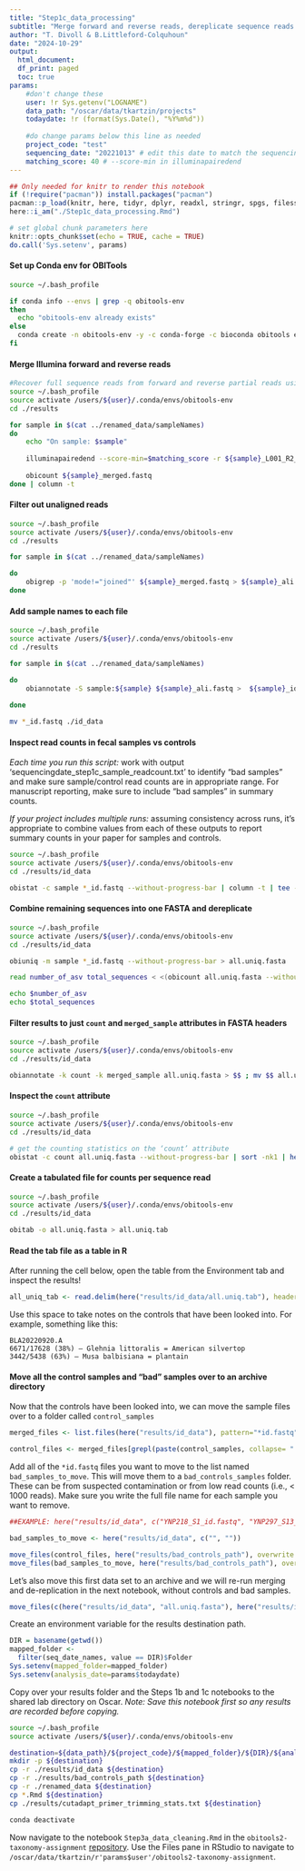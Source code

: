 ```yaml
---
title: "Step1c_data_processing"
subtitle: "Merge forward and reverse reads, dereplicate sequence reads across samples, and remove control and bad samples."
author: "T. Divoll & B.Littleford-Colquhoun"
date: "2024-10-29"
output: 
  html_document:
  df_print: paged
  toc: true
params:
    #don't change these
    user: !r Sys.getenv("LOGNAME")
    data_path: "/oscar/data/tkartzin/projects"
    todaydate: !r (format(Sys.Date(), "%Y%m%d"))
  
    #do change params below this line as needed
    project_code: "test"
    sequencing_date: "20221013" # edit this date to match the sequencing date of the run you are working on (i.e. date should match directory label)
    matching_score: 40 # --score-min in illuminapairedend
---
```

```r
## Only needed for knitr to render this notebook
if (!require("pacman")) install.packages("pacman")
pacman::p_load(knitr, here, tidyr, dplyr, readxl, stringr, spgs, filesstrings)
here::i_am("./Step1c_data_processing.Rmd")
```

```r
# set global chunk parameters here
knitr::opts_chunk$set(echo = TRUE, cache = TRUE)
do.call('Sys.setenv', params)
```

#### Set up Conda env for OBITools
```bash
source ~/.bash_profile

if conda info --envs | grep -q obitools-env
then 
  echo "obitools-env already exists" 
else 
  conda create -n obitools-env -y -c conda-forge -c bioconda obitools ecoprimers ecopcr python=2.7 
fi
```

#### Merge Illumina forward and reverse reads
```bash
#Recover full sequence reads from forward and reverse partial reads using illuminapairedend command in obitools
source ~/.bash_profile
source activate /users/${user}/.conda/envs/obitools-env
cd ./results

for sample in $(cat ../renamed_data/sampleNames)
do
    echo "On sample: $sample"
    
    illuminapairedend --score-min=$matching_score -r ${sample}_L001_R2_001_trimmed.fastq.gz ${sample}_L001_R1_001_trimmed.fastq.gz > ${sample}_merged.fastq
    
    obicount ${sample}_merged.fastq
done | column -t
```

#### Filter out unaligned reads
```bash
source ~/.bash_profile
source activate /users/${user}/.conda/envs/obitools-env
cd ./results

for sample in $(cat ../renamed_data/sampleNames)

do
    obigrep -p 'mode!="joined"' ${sample}_merged.fastq > ${sample}_ali.fastq
done
```

#### Add sample names to each file
```bash
source ~/.bash_profile
source activate /users/${user}/.conda/envs/obitools-env
cd ./results

for sample in $(cat ../renamed_data/sampleNames)

do
    obiannotate -S sample:${sample} ${sample}_ali.fastq >  ${sample}_id.fastq
    
done

mv *_id.fastq ./id_data
```

#### Inspect read counts in fecal samples vs controls
*Each time you run this script:* work with output 'sequencingdate_step1c_sample_readcount.txt' to identify "bad samples" and make sure sample/control read counts are in appropriate range. For manuscript reporting, make sure to include "bad samples" in summary counts.

*If your project includes multiple runs:* assuming consistency across runs, it's appropriate to combine values from each of these outputs to report summary counts in your paper for samples and controls. 

```bash
source ~/.bash_profile
source activate /users/${user}/.conda/envs/obitools-env
cd ./results/id_data

obistat -c sample *_id.fastq --without-progress-bar | column -t | tee -a ${sequencing_date}_step1c_sample_readcount.txt
```

#### Combine remaining sequences into one FASTA and dereplicate
```bash
source ~/.bash_profile
source activate /users/${user}/.conda/envs/obitools-env
cd ./results/id_data

obiuniq -m sample *_id.fastq --without-progress-bar > all.uniq.fasta

read number_of_asv total_sequences < <(obicount all.uniq.fasta --without-progress-bar)

echo $number_of_asv
echo $total_sequences
```

#### Filter results to just `count` and `merged_sample` attributes in FASTA headers
```bash
source ~/.bash_profile
source activate /users/${user}/.conda/envs/obitools-env
cd ./results/id_data

obiannotate -k count -k merged_sample all.uniq.fasta > $$ ; mv $$ all.uniq.fasta
```

#### Inspect the `count` attribute
```bash
source ~/.bash_profile
source activate /users/${user}/.conda/envs/obitools-env
cd ./results/id_data

# get the counting statistics on the ‘count’ attribute
obistat -c count all.uniq.fasta --without-progress-bar | sort -nk1 | head -20 | column -t | tee -a seq_count_table.txt
```

#### Create a tabulated file for counts per sequence read
```bash
source ~/.bash_profile
source activate /users/${user}/.conda/envs/obitools-env
cd ./results/id_data

obitab -o all.uniq.fasta > all.uniq.tab
```

#### Read the tab file as a table in R
After running the cell below, open the table from the Environment tab and inspect the results!
```r
all_uniq_tab <- read.delim(here("results/id_data/all.uniq.tab"), header=TRUE)
```

Use this space to take notes on the controls that have been looked into. For example, something like this: 
```
BLA20220920.A
6671/17628 (38%) – Glehnia littoralis = American silvertop
3442/5438 (63%) – Musa balbisiana = plantain
```

#### Move all the control samples and "bad" samples over to an archive directory
Now that the controls have been looked into, we can move the sample files over to a folder called `control_samples`
```r
merged_files <- list.files(here("results/id_data"), pattern="*id.fastq", full.names = T)
```

```r
control_files <- merged_files[grepl(paste(control_samples, collapse= "|"), merged_files)]
```

Add all of the `*id.fastq` files you want to move to the list named `bad_samples_to_move`. This will move them to a `bad_controls_samples` folder. These can be from suspected contamination or from low read counts (i.e., < 1000 reads). Make sure you write the full file name for each sample you want to remove. 
```r
##EXAMPLE: here("results/id_data", c("YNP218_S1_id.fastq", "YNP297_S13_id.fastq")) 

bad_samples_to_move <- here("results/id_data", c("", ""))
```

```r
move_files(control_files, here("results/bad_controls_path"), overwrite = FALSE)
move_files(bad_samples_to_move, here("results/bad_controls_path"), overwrite = FALSE)
```

Let's also move this first data set to an archive and we will re-run merging and de-replication in the next notebook, without controls and bad samples.
```r
move_files(c(here("results/id_data", "all.uniq.fasta"), here("results/id_data", "all.uniq.tab")), here("results/bad_controls_path"), overwrite = FALSE)
```

Create an environment variable for the results destination path.
```r
DIR = basename(getwd())
mapped_folder <- 
  filter(seq_date_names, value == DIR)$Folder
Sys.setenv(mapped_folder=mapped_folder)
Sys.setenv(analysis_date=params$todaydate)
```

Copy over your results folder and the Steps 1b and 1c notebooks to the shared lab directory on Oscar.
*Note: Save this notebook first so any results are recorded before copying.*
```bash
source ~/.bash_profile
source activate /users/${user}/.conda/envs/obitools-env

destination=${data_path}/${project_code}/${mapped_folder}/${DIR}/${analysis_date}_${user}
mkdir -p ${destination}
cp -r ./results/id_data ${destination}
cp -r ./results/bad_controls_path ${destination}
cp -r ./renamed_data ${destination}
cp *.Rmd ${destination}
cp ./results/cutadapt_primer_trimming_stats.txt ${destination}

conda deactivate
```

Now navigate to the notebook `Step3a_data_cleaning.Rmd` in the `obitools2-taxonomy-assignment` [repository](https://github.com/trklab-metabarcoding/obitools2-taxonomy-assignment). Use the Files pane in RStudio to navigate to `/oscar/data/tkartzin/r'params$user'/obitools2-taxonomy-assignment`.